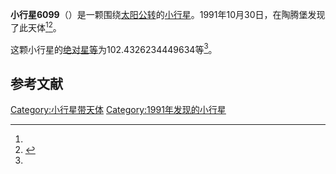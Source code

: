 {{Infobox planet
| bgcolour = #FFFFC0
| name = 6099 Saarland
| symbol = 
| image = 
| caption = 
| discovery = yes
| discovery_ref = 
| discoverer = {{link-en|佛蒙特·伯根|Freimut Börngen}}
| discovery_site = [[陶腾堡|陶腾堡]] 
| discovered = 1991年10月30日
| designations = yes
| mp_name = 
| named_after = 
| alt_names = 1991 UH4/ 1935 SO / 1963 TO / 1984 WU4
| mp_category = [[主带小行星|主带小行星]]
| orbit_ref = <ref name="a">[http://ssd.jpl.nasa.gov/sbdb.cgi?sstr=6099 6099 Saarland] {{Wayback|url=http://ssd.jpl.nasa.gov/sbdb.cgi?sstr=6099 |date=20200820193955 }}，小行星數據庫瀏覽器（JPL Small-Body Database Browser）－[[美国国家航空航天局|美国国家航空航天局]]喷气推进实验室</ref>
| epoch = 2456400.5 (2013年4月18日更新)
| aphelion = {{convert|2.828680819233984|AU|km|3|abbr=on|lk=out}}
| perihelion = {{convert|1.765716851385213|AU|km|3|abbr=on}}
| semimajor = {{convert|2.297198835309599|AU|km|3|abbr=on}}
| eccentricity = 0.231360897
| period = 1271.734075 [[日|日]]<br />3.48[[儒略年|儒略年]]
| avg_speed = 
| inclination = 5.604477810282004
| asc_node = 254.8514749227281
| mean_anomaly = 
| arg_peri = 102.4326234449634
| satellites = 
| physical_characteristics = yes
| dimensions = 
| mass = 
| density = 
| surface_grav = 
| escape_velocity = 
| sidereal_day = 
| axial_tilt = 
| pole_ecliptic_lat = 
| pole_ecliptic_lon = 
| albedo = 
| temperatures= 
| temp_name1 = 
| mean_temp_1 = 
| max_temp_1 = 
| temp_name2 = 
| max_temp_2 = 
| spectral_type = 
| abs_magnitude = 102.4326234449634
}}

'''小行星6099'''（{{lang-en|6099 Saarland}}）是一颗围绕[[太阳|太阳]][[公转|公转]]的[[小行星|小行星]]。1991年10月30日，{{link-en|佛蒙特·伯根|Freimut Börngen}}在陶腾堡发现了此天体<ref name="a" /><ref>{{cite news|title=小行星列表|url=http://cfa-www.harvard.edu/iau/lists/NumberedMPs.txt|accessdate=2013-07-08|newspaper=哈佛大学|archive-date=2008-05-17|archive-url=https://web.archive.org/web/20080517010638/http://cfa-www.harvard.edu/iau/lists/NumberedMPs.txt|dead-url=no}}</ref>。

这颗小行星的[[绝对星等|绝对星等]]为102.4326234449634等<ref name="a" />。

==参考文献==
{{reflist}}
{{Minor Planet Number|[[小行星6098|小行星6098]]|[[小行星6100|小行星6100]]}}

{{小天体}}

[[Category:小行星带天体|Category:小行星带天体]]
[[Category:1991年发现的小行星|Category:1991年发现的小行星]]

{{asteroid-stub}}
